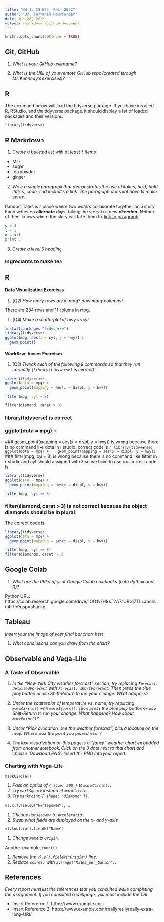 ```yaml
---
title: "HW 1, CS 625, Fall 2022"
author: "Dr. Faryaneh Poursardar"
date: Aug 20, 2022
output: rmarkdown::github_document
---
```


```r
knitr::opts_chunk$set(echo = TRUE)
```

## Git, GitHub

1. *What is your GitHub username?*

2. *What is the URL of your remote GitHub repo (created through Mr. Kennedy's exercises)?*

## R

The command below will load the tidyverse package.  If you have installed R, RStudio, and the tidyverse package, it should display a list of loaded packages and their versions.
```r
library(tidyverse)
```

## R Markdown 

1. *Create a bulleted list with at least 3 items*

* Milk
* sugar
* tea powder
* ginger

2. *Write a single paragraph that demonstrates the use of italics, bold, bold italics, code, and includes a link. The paragraph does not have to make sense.*

Random Tales is a place where two *writers* collaborate together on a story. Each writes on __alternate__ days, taking the story in a new __*direction*__. Neither of them knows where the story will take them to. [link to paragraph](https://medium.com/random-tales/tagged/short-story).

```python
s = 4
l = 1
o = s+l
print 0
```

3. *Create a level 3 heading*

### Ingrediants to make tea

## R 

#### Data Visualization Exercises

1. (Q2) *How many rows are in mpg? How many columns?*

There are 234 rows and 11 colums in mpg.

1. (Q4) *Make a scatterplot of hwy vs cyl.*

```r
install.packages("tidyverse")
library(tidyverse)
ggplot(mpg, aes(x = cyl, y = hwy)) +
  geom_point()
```


#### Workflow: basics Exercises

1. (Q2) *Tweak each of the following R commands so that they run correctly (`library(tidyverse)` is correct):*

```r
library(tidyverse)
ggplot(dota = mpg) + 
  geom_point(mapping = aes(x = displ, y = hwy))

fliter(mpg, cyl = 8)

filter(diamond, carat > 3)
```
### library(tidyverse) is correct
### ggplot(dota = mpg) + 
  ### geom_point(mapping = aes(x = displ, y = hwy)) is wrong because there is no command like dota in r studio.
  correct code is
  ```r
library(tidyverse)
ggplot(dota = mpg) + 
  geom_point(mapping = aes(x = displ, y = hwy))
  ```
### fliter(mpg, cyl = 8) is wrong because there is no command like flitter in r studio and cyl should assigned with 8 so we have to use ==.
correct code is
```r
library(tidyverse)
ggplot(data = mpg) + 
  geom_point(mapping = aes(x = displ, y = hwy))

filter(mpg, cyl == 8)

```
### filter(diamond, carat > 3) is not correct because the  object diamonds should be in plural.

The correct code is
```r
library(tidyverse)
ggplot(data = mpg) + 
  geom_point(mapping = aes(x = displ, y = hwy))

filter(mpg, cyl == 8)
filter(diamonds, carat > 3)
```

## Google Colab

1. *What are the URLs of your Google Colab notebooks (both Python and R)?*

Python URL: https://colab.research.google.com/drive/1OO1vFH8sT2A7aORGj7TL4JoohLu4rTlo?usp=sharing



## Tableau

*Insert your the image of your final bar chart here*

1. *What conclusions can you draw from the chart?*

## Observable and Vega-Lite

### A Taste of Observable

1. *In the "New York City weather forecast" section, try replacing `Forecast: detailedForecast` with `Forecast: shortForecast`. Then press the blue play button  or use Shift-Return to run your change. What happens?*

1. *Under the scatterplot of temperature vs. name, try replacing `markCircle()` with `markSquare()`. Then press the blue play button  or use Shift-Return to run your change. What happens? How about `markPoint()`?*

1. *Under "Pick a location, see the weather forecast", pick a location on the map.  Where was the point you picked near?*

1. *The last visualization on this page is a "fancy" weather chart embedded from another notebook.  Click on the 3 dots next to that chart and choose 'Download PNG'.  Insert the PNG into your report.*

### Charting with Vega-Lite

`markCircle()`

1. *Pass an option of `{ size: 200 }` to `markCircle()`.*
1. *Try `markSquare` instead of `markCircle`.*
1. *Try `markPoint({ shape: 'diamond' })`.*

`vl.x().fieldQ("Horsepower")`, ...

1. *Change `Horsepower` to `Acceleration`*
1. *Swap what fields are displayed on the x- and y-axis*

`vl.tooltip().fieldN("Name")`

1. *Change `Name` to `Origin`.*

Another example, `count()`

1. *Remove the `vl.y().fieldN("Origin")` line.*
1. *Replace `count()` with `average("Miles_per_Gallon")`.*

## References

*Every report must list the references that you consulted while completing the assignment. If you consulted a webpage, you must include the URL.*

* Insert Reference 1, https://www.example.com
* Insert Reference 2, https://www.example.com/reallyreallyreally-extra-long-URI/
